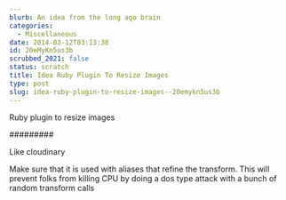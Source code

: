 ```yaml
---
blurb: An idea from the long ago brain
categories:
  - Miscellaneous
date: 2014-03-12T03:13:38
id: 20eMyKn5us3b
scrubbed_2021: false
status: scratch
title: Idea Ruby Plugin To Resize Images
type: post
slug: idea-ruby-plugin-to-resize-images--20emykn5us3b
---
```


Ruby plugin to resize images

#########

Like cloudinary

Make sure that it is used with aliases that refine the transform. This will prevent folks from killing CPU by doing a dos type attack with a bunch of random transform calls